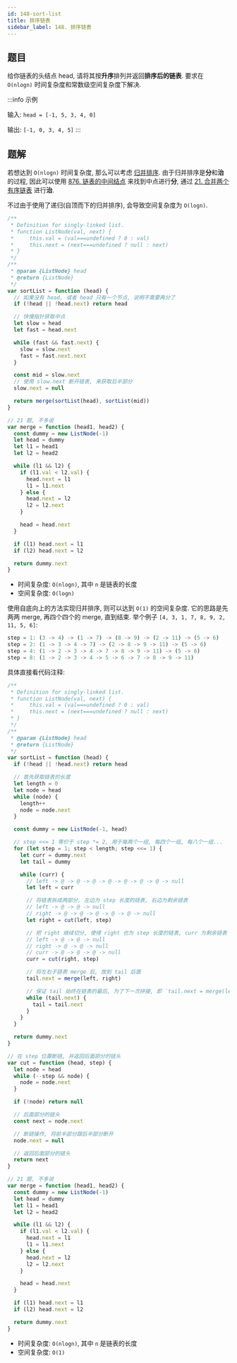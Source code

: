 ```yaml
---
id: 148-sort-list
title: 排序链表
sidebar_label: 148. 排序链表
---
```


## 题目

给你链表的头结点 head, 请将其按**升序**排列并返回**排序后的链表**. 要求在 `O(nlogn)` 时间复杂度和常数级空间复杂度下解决.

:::info 示例

输入: `head = [-1, 5, 3, 4, 0]`

输出: `[-1, 0, 3, 4, 5]`
:::

## 题解


<Tabs>
  <TabItem value="JavaScript - 递归" label="JavaScript - 递归" default>

若想达到 `O(nlogn)` 时间复杂度, 那么可以考虑 [归并排序](/algorithm-design/sort/merge). 由于归并排序是**分**和**治**的过程,
因此可以使用 [876. 链表的中间结点](/leetcode/easy/876-middle-node) 来找到中点进行**分**, 通过 [21. 合并两个有序链表](/leetcode/easy/21-merge-two-lists) 进行**治**.

不过由于使用了递归(自顶而下的归并排序), 会导致空间复杂度为 `O(logn)`.

```ts
/**
 * Definition for singly-linked list.
 * function ListNode(val, next) {
 *     this.val = (val===undefined ? 0 : val)
 *     this.next = (next===undefined ? null : next)
 * }
 */
/**
 * @param {ListNode} head
 * @return {ListNode}
 */
var sortList = function (head) {
  // 如果没有 head, 或者 head 只有一个节点, 说明不需要再分了
  if (!head || !head.next) return head

  // 快慢指针获取中点
  let slow = head
  let fast = head.next

  while (fast && fast.next) {
    slow = slow.next
    fast = fast.next.next
  }

  const mid = slow.next
  // 使用 slow.next 断开链表, 来获取后半部分
  slow.next = null

  return merge(sortList(head), sortList(mid))
}

// 21 题, 不多说
var merge = function (head1, head2) {
  const dummy = new ListNode(-1)
  let head = dummy
  let l1 = head1
  let l2 = head2

  while (l1 && l2) {
    if (l1.val < l2.val) {
      head.next = l1
      l1 = l1.next
    } else {
      head.next = l2
      l2 = l2.next
    }

    head = head.next
  }

  if (l1) head.next = l1
  if (l2) head.next = l2

  return dummy.next
}
```

- 时间复杂度: `O(nlogn)`, 其中 `n` 是链表的长度
- 空间复杂度: `O(logn)`

</TabItem>
<TabItem value="JavaScript - 迭代" label="JavaScript - 迭代">

使用自底向上的方法实现归并排序, 则可以达到 `O(1)` 的空间复杂度. 它的思路是先两两 merge, 再四个四个的 merge,
直到结束. 举个例子 `[4, 3, 1, 7, 8, 9, 2, 11, 5, 6]`:

```ts
step = 1: (3 -> 4) -> (1 -> 7) -> (8 -> 9) -> (2 -> 11) -> (5 -> 6)
step = 2: (1 -> 3 -> 4 -> 7) -> (2 -> 8 -> 9 -> 11) -> (5 -> 6)
step = 4: (1 -> 2 -> 3 -> 4 -> 7 -> 8 -> 9 -> 11) -> (5 -> 6)
step = 8: (1 -> 2 -> 3 -> 4 -> 5 -> 6 -> 7 -> 8 -> 9 -> 11)
```

具体直接看代码注释:

```ts
/**
 * Definition for singly-linked list.
 * function ListNode(val, next) {
 *     this.val = (val===undefined ? 0 : val)
 *     this.next = (next===undefined ? null : next)
 * }
 */
/**
 * @param {ListNode} head
 * @return {ListNode}
 */
var sortList = function (head) {
  if (!head || !head.next) return head

  // 首先获取链表的长度
  let length = 0
  let node = head
  while (node) {
    length++
    node = node.next
  }

  const dummy = new ListNode(-1, head)

  // step <<= 1 等价于 step *= 2, 用于每两个一组, 每四个一组, 每八个一组...
  for (let step = 1; step < length; step <<= 1) {
    let curr = dummy.next
    let tail = dummy

    while (curr) {
      // left -> @ -> @ -> @ -> @ -> @ -> @ -> @ -> null
      let left = curr

      // 将链表拆成两部分, 左边为 step 长度的链表, 右边为剩余链表
      // left -> @ -> @ -> null
      // right -> @ -> @ -> @ -> @ -> @ -> null
      let right = cut(left, step)

      // 把 right 继续切分, 使得 right 也为 step 长度的链表, curr 为剩余链表
      // left -> @ -> @ -> null
      // right -> @ -> @ -> null
      // curr -> @ -> @ -> @ -> null
      curr = cut(right, step)

      // 将左右子链表 merge 后, 放到 tail 后面
      tail.next = merge(left, right)

      // 保证 tail 始终在链表的最后, 为了下一次拼接, 即 `tail.next = merge(left, right)`
      while (tail.next) {
        tail = tail.next
      }
    }
  }

  return dummy.next
}

// 在 step 位置断链, 并返回后面部分的链头
var cut = function (head, step) {
  let node = head
  while (--step && node) {
    node = node.next
  }

  if (!node) return null

  // 后面部分的链头
  const next = node.next

  // 断链操作, 将前半部分跟后半部分断开
  node.next = null

  // 返回后面部分的链头
  return next
}

// 21 题, 不多说
var merge = function (head1, head2) {
  const dummy = new ListNode(-1)
  let head = dummy
  let l1 = head1
  let l2 = head2

  while (l1 && l2) {
    if (l1.val < l2.val) {
      head.next = l1
      l1 = l1.next
    } else {
      head.next = l2
      l2 = l2.next
    }

    head = head.next
  }

  if (l1) head.next = l1
  if (l2) head.next = l2

  return dummy.next
}
```

- 时间复杂度: `O(nlogn)`, 其中 `n` 是链表的长度
- 空间复杂度: `O(1)`

</TabItem>
</Tabs>

